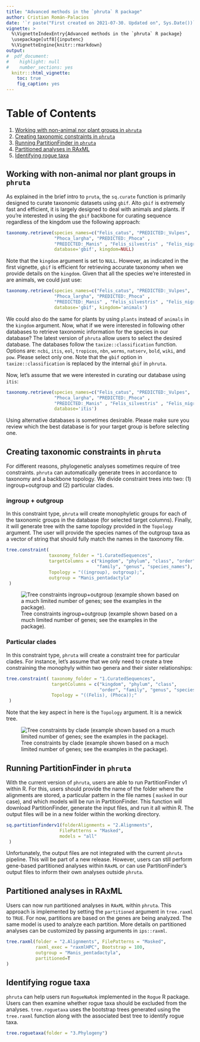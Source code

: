 ```yaml
---
title: "Advanced methods in the `phruta` R package" 
author: Cristian Román-Palacios
date: '`r paste("First created on 2021-07-30. Updated on", Sys.Date())`'
vignette: >
  %\VignetteIndexEntry{Advanced methods in the `phruta` R package}
  \usepackage[utf8]{inputenc}
  %\VignetteEngine{knitr::rmarkdown}
output:
#  pdf_document:
#    highlight: null
#    number_sections: yes
  knitr:::html_vignette:
    toc: true
    fig_caption: yes
---
```


# Table of Contents
1. [Working with non-animal nor plant groups in `phruta`](#paragraph0)
2. [Creating taxonomic constraints in `phruta`](#paragraph1)
3. [Running PartitionFinder in `phruta`](#paragraph2)
4. [Partitioned analyses in RAxML](#paragraph3)
5. [Identifying rogue taxa](#paragraph4)


## Working with non-animal nor plant groups in `phruta` <a name="paragraph0"></a>

As explained in the brief intro to `pruta`, the `sq.curate` function is primarily designed to curate taxonomic datasets using `gbif`. Alto `gbif` is extremely fast and efficient, it is largely designed to deal with animals and plants. If you're interested in using the `gbif` backbone for curating sequence regardless of the kingdom use the following approach:

```r
taxonomy.retrieve(species_names=c("Felis_catus", "PREDICTED:_Vulpes",
                  "Phoca_largha", "PREDICTED:_Phoca" ,
                  "PREDICTED:_Manis" , "Felis_silvestris" , "Felis_nigripes"),
                  database='gbif', kingdom=NULL)
```

Note that the `kingdom` argument is set to `NULL`. However, as indicated in the first vignette, `gbif` is efficient for retrieving accurate taxonomy when we provide details on the `kingdom`. Given that all the species we're interested in are animals, we could just use:

```r
taxonomy.retrieve(species_names=c("Felis_catus", "PREDICTED:_Vulpes",
                  "Phoca_largha", "PREDICTED:_Phoca" ,
                  "PREDICTED:_Manis" , "Felis_silvestris" , "Felis_nigripes"),
                  database='gbif', kingdom='animals')
```

We could also do the same for plants by using `plants` instead of `animals` in the `kingdom` argument. Now, what if we were interested in following other databases to retrieve taxonomic information for the species in our database? The latest version of `phruta` allow users to select the desired database. The databases follow the `taxize::classification` function. Options are: `ncbi`, `itis`, `eol`, `tropicos`,  `nbn`, `worms`, `natserv`, `bold`, `wiki`, and `pow`. Please select only one. Note that the `gbif` option in `taxize::classification` is replaced by the internal `gbif` in `phruta`.

Now, let's assume that we were interested in curating our database using `itis`:

```r
taxonomy.retrieve(species_names=c("Felis_catus", "PREDICTED:_Vulpes",
                  "Phoca_largha", "PREDICTED:_Phoca" ,
                  "PREDICTED:_Manis" , "Felis_silvestris" , "Felis_nigripes"),
                  database='itis')
```

Using alternative databases is sometimes desirable. Please make sure you review which the best database is for your target group is before selecting one.


## Creating taxonomic constraints in `phruta` <a name="paragraph1"></a>

For different reasons, phylogenetic analyses sometimes require of tree constraints. `phruta` can automatically generate trees in accordance to taxonomy and a backbone topology. We divide constraint trees into two: (1) ingroup+outgroup and (2) particular clades.

### ingroup + outgroup

In this constraint type, `phruta` will create monophyletic groups for each of the taxonomic groups in the database (for selected target columns). Finally, it will generate tree with the same topology provided in the `Topology` argument. The user will provide the species names of the outgroup taxa as a vector of string that should fully match the names in the taxonomy file.


```r
tree.constraint(
                taxonomy_folder = "1.CuratedSequences",
                targetColumns = c("kingdom", "phylum", "class", "order", 
                                  "family", "genus", "species_names"),
                Topology = "((ingroup), outgroup);",
                outgroup = "Manis_pentadactyla"
 )
```

![Tree constraints ingroup+outgroup (example shown based on a much limited number of genes; see the examples in the package).](IngroupOutgroup.jpg)


### Particular clades

In this constraint type, `phruta` will create a constraint tree for particular clades. For instance, let's assume that we only need to create a tree constraining the monophyly within two genera and their sister relationships:

```r
tree.constraint( taxonomy_folder = "1.CuratedSequences",
                 targetColumns = c("kingdom", "phylum", "class", 
                                   "order", "family", "genus", "species_names"),
                 Topology = "((Felis), (Phoca));"
 )
```

Note that the key aspect in here is the `Topology` argument. It is a newick tree.

![Tree constraints by clade (example shown based on a much limited number of genes; see the examples in the package).](byclade.jpg)

## Running PartitionFinder in `phruta` <a name="paragraph2"></a>

With the current version of `phruta`, users are able to run PartitionFinder v1 within R. For this, users should provide the name of the folder where the alignments are stored, a particular pattern in the file names ( `masked` in our case), and which models will be run in PartitionFinder. This function will download PartitionFinder, generate the input files, and run it all within R. The output files will be in a new folder within the working directory.

```r
sq.partitionfinderv1(folderAlignments = "2.Alignments",
                    FilePatterns = "Masked",
                    models = "all"
 )
```


Unfortunately, the output files are not integrated with the current `phruta` pipeline. This will be part of a new release. However, users can still perform gene-based partitioned analyses within `RAxML` or can use PartitionFinder's output files to inform their own analyses outside `phruta`.

## Partitioned analyses in RAxML <a name="paragraph3"></a>

Users can now run partitioned analyses in `RAxML` within `phruta`. This approach is implemented by setting the `partitioned` argument in `tree.raxml` to `TRUE`. For now, partitions are based on the genes are being analyzed. The same model is used to analyze each partition. More details on partitioned analyses can be customized by passing arguments in `ips::raxml`.


```r
tree.raxml(folder = "2.Alignments", FilePatterns = "Masked",
           raxml_exec = "raxmlHPC", Bootstrap = 100,
           outgroup = "Manis_pentadactyla",
           partitioned=T
)
```


## Identifying rogue taxa <a name="paragraph4"></a>

`phruta` can help users run `RogueNaRok` implemented in the `Rogue` R package. Users can then examine whether rogue taxa should be excluded from the analyses. `tree.roguetaxa` uses the bootstrap trees generated using the `tree.raxml` function along with the associated best tree to identify rogue taxa.  


```r
tree.roguetaxa(folder = "3.Phylogeny")
```


